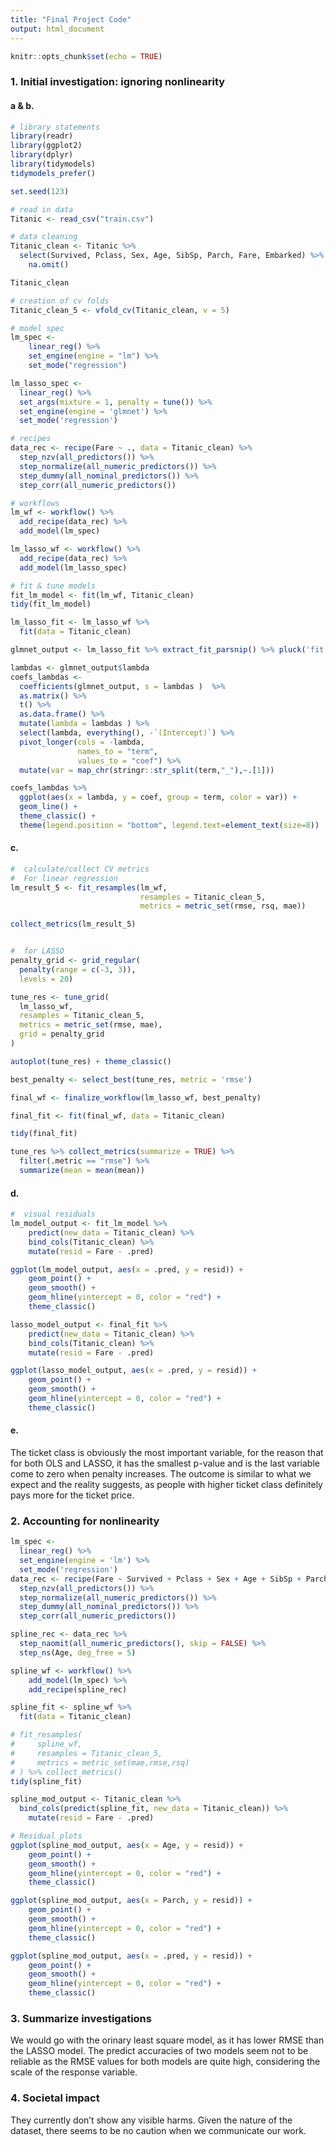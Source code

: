 ```yaml
---
title: "Final Project Code"
output: html_document
---
```


```r
knitr::opts_chunk$set(echo = TRUE)
```

### 1. Initial investigation: ignoring nonlinearity

#### a & b.

```r
# library statements 
library(readr)
library(ggplot2)
library(dplyr)
library(tidymodels)
tidymodels_prefer()

set.seed(123)

# read in data
Titanic <- read_csv("train.csv")
```

```r
# data cleaning
Titanic_clean <- Titanic %>% 
  select(Survived, Pclass, Sex, Age, SibSp, Parch, Fare, Embarked) %>% 
    na.omit()

Titanic_clean
```

```r
# creation of cv folds
Titanic_clean_5 <- vfold_cv(Titanic_clean, v = 5)
```

```r
# model spec
lm_spec <-
    linear_reg() %>%
    set_engine(engine = "lm") %>% 
    set_mode("regression")

lm_lasso_spec <- 
  linear_reg() %>%
  set_args(mixture = 1, penalty = tune()) %>%
  set_engine(engine = 'glmnet') %>%
  set_mode('regression') 
```

```r
# recipes
data_rec <- recipe(Fare ~ ., data = Titanic_clean) %>%
  step_nzv(all_predictors()) %>% 
  step_normalize(all_numeric_predictors()) %>% 
  step_dummy(all_nominal_predictors()) %>% 
  step_corr(all_numeric_predictors())

# workflows
lm_wf <- workflow() %>%
  add_recipe(data_rec) %>%
  add_model(lm_spec) 

lm_lasso_wf <- workflow() %>% 
  add_recipe(data_rec) %>%
  add_model(lm_lasso_spec)
```

```r
# fit & tune models
fit_lm_model <- fit(lm_wf, Titanic_clean)
tidy(fit_lm_model)

lm_lasso_fit <- lm_lasso_wf %>% 
  fit(data = Titanic_clean)

glmnet_output <- lm_lasso_fit %>% extract_fit_parsnip() %>% pluck('fit') # way to get the original glmnet output

lambdas <- glmnet_output$lambda
coefs_lambdas <- 
  coefficients(glmnet_output, s = lambdas )  %>% 
  as.matrix() %>%  
  t() %>% 
  as.data.frame() %>% 
  mutate(lambda = lambdas ) %>% 
  select(lambda, everything(), -`(Intercept)`) %>% 
  pivot_longer(cols = -lambda, 
               names_to = "term", 
               values_to = "coef") %>%
  mutate(var = map_chr(stringr::str_split(term,"_"),~.[1]))

coefs_lambdas %>%
  ggplot(aes(x = lambda, y = coef, group = term, color = var)) +
  geom_line() +
  theme_classic() + 
  theme(legend.position = "bottom", legend.text=element_text(size=8))
```

#### c.

```r
#  calculate/collect CV metrics
#  For linear regression
lm_result_5 <- fit_resamples(lm_wf,
                             resamples = Titanic_clean_5, 
                             metrics = metric_set(rmse, rsq, mae))

collect_metrics(lm_result_5)


#  for LASSO
penalty_grid <- grid_regular(
  penalty(range = c(-3, 3)),
  levels = 20)

tune_res <- tune_grid(
  lm_lasso_wf, 
  resamples = Titanic_clean_5,
  metrics = metric_set(rmse, mae),
  grid = penalty_grid 
)

autoplot(tune_res) + theme_classic()

best_penalty <- select_best(tune_res, metric = 'rmse')

final_wf <- finalize_workflow(lm_lasso_wf, best_penalty)

final_fit <- fit(final_wf, data = Titanic_clean)

tidy(final_fit)

tune_res %>% collect_metrics(summarize = TRUE) %>% 
  filter(.metric == "rmse") %>% 
  summarize(mean = mean(mean))
```

#### d.

```r
#  visual residuals
lm_model_output <- fit_lm_model %>% 
    predict(new_data = Titanic_clean) %>%
    bind_cols(Titanic_clean) %>%
    mutate(resid = Fare - .pred)

ggplot(lm_model_output, aes(x = .pred, y = resid)) +
    geom_point() +
    geom_smooth() +
    geom_hline(yintercept = 0, color = "red") +
    theme_classic()

lasso_model_output <- final_fit %>% 
    predict(new_data = Titanic_clean) %>%
    bind_cols(Titanic_clean) %>%
    mutate(resid = Fare - .pred)

ggplot(lasso_model_output, aes(x = .pred, y = resid)) +
    geom_point() +
    geom_smooth() +
    geom_hline(yintercept = 0, color = "red") +
    theme_classic()
```

#### e. 
The ticket class is obviously the most important variable, for the reason that for both OLS and LASSO, it has the smallest p-value and is the last variable come to zero when penalty increases. The outcome is similar to what we expect and the reality suggests, as people with higher ticket class definitely pays more for the ticket price.

### 2. Accounting for nonlinearity

```r
lm_spec <-
  linear_reg() %>%
  set_engine(engine = 'lm') %>%
  set_mode('regression')
data_rec <- recipe(Fare ~ Survived + Pclass + Sex + Age + SibSp + Parch + Embarked, data = Titanic_clean) %>%
  step_nzv(all_predictors()) %>% 
  step_normalize(all_numeric_predictors()) %>% 
  step_dummy(all_nominal_predictors()) %>% 
  step_corr(all_numeric_predictors())

spline_rec <- data_rec %>%
  step_naomit(all_numeric_predictors(), skip = FALSE) %>%
  step_ns(Age, deg_free = 5)

spline_wf <- workflow() %>%
    add_model(lm_spec) %>%
    add_recipe(spline_rec)

spline_fit <- spline_wf %>% 
  fit(data = Titanic_clean)

# fit_resamples(
#     spline_wf,
#     resamples = Titanic_clean_5,
#     metrics = metric_set(mae,rmse,rsq)                     
# ) %>% collect_metrics()
tidy(spline_fit)
```
```r
spline_mod_output <- Titanic_clean %>%
  bind_cols(predict(spline_fit, new_data = Titanic_clean)) %>%
    mutate(resid = Fare - .pred)

# Residual plots
ggplot(spline_mod_output, aes(x = Age, y = resid)) +
    geom_point() +
    geom_smooth() +
    geom_hline(yintercept = 0, color = "red") +
    theme_classic()

ggplot(spline_mod_output, aes(x = Parch, y = resid)) +
    geom_point() +
    geom_smooth() +
    geom_hline(yintercept = 0, color = "red") +
    theme_classic()

ggplot(spline_mod_output, aes(x = .pred, y = resid)) +
    geom_point() +
    geom_smooth() +
    geom_hline(yintercept = 0, color = "red") +
    theme_classic()


```

### 3. Summarize investigations 
We would go with the orinary least square model, as it has lower RMSE than the LASSO model. The predict accuracies of two models seem not to be reliable as the RMSE values for both models are quite high, considering the scale of the response variable.

### 4. Societal impact
They currently don't show any visible harms. Given the nature of the dataset, there seems to be no caution when we communicate our work.
